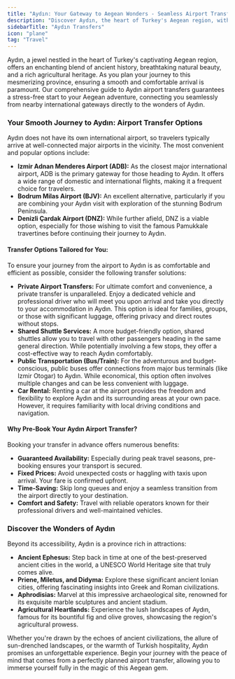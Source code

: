 ```yaml
---
title: "Aydın: Your Gateway to Aegean Wonders - Seamless Airport Transfers"
description: "Discover Aydın, the heart of Turkey's Aegean region, with hassle-free airport transfers. Explore ancient ruins, lush landscapes, and vibrant culture, ensuring a smooth start to your journey."
sidebarTitle: "Aydın Transfers"
icon: "plane"
tag: "Travel"
---
```


Aydın, a jewel nestled in the heart of Turkey's captivating Aegean region, offers an enchanting blend of ancient history, breathtaking natural beauty, and a rich agricultural heritage. As you plan your journey to this mesmerizing province, ensuring a smooth and comfortable arrival is paramount. Our comprehensive guide to Aydın airport transfers guarantees a stress-free start to your Aegean adventure, connecting you seamlessly from nearby international gateways directly to the wonders of Aydın.

### Your Smooth Journey to Aydın: Airport Transfer Options

Aydın does not have its own international airport, so travelers typically arrive at well-connected major airports in the vicinity. The most convenient and popular options include:

*   **Izmir Adnan Menderes Airport (ADB):** As the closest major international airport, ADB is the primary gateway for those heading to Aydın. It offers a wide range of domestic and international flights, making it a frequent choice for travelers.
*   **Bodrum Milas Airport (BJV):** An excellent alternative, particularly if you are combining your Aydın visit with exploration of the stunning Bodrum Peninsula.
*   **Denizli Çardak Airport (DNZ):** While further afield, DNZ is a viable option, especially for those wishing to visit the famous Pamukkale travertines before continuing their journey to Aydın.

#### Transfer Options Tailored for You:

To ensure your journey from the airport to Aydın is as comfortable and efficient as possible, consider the following transfer solutions:

*   **Private Airport Transfers:** For ultimate comfort and convenience, a private transfer is unparalleled. Enjoy a dedicated vehicle and professional driver who will meet you upon arrival and take you directly to your accommodation in Aydın. This option is ideal for families, groups, or those with significant luggage, offering privacy and direct routes without stops.
*   **Shared Shuttle Services:** A more budget-friendly option, shared shuttles allow you to travel with other passengers heading in the same general direction. While potentially involving a few stops, they offer a cost-effective way to reach Aydın comfortably.
*   **Public Transportation (Bus/Train):** For the adventurous and budget-conscious, public buses offer connections from major bus terminals (like Izmir Otogar) to Aydın. While economical, this option often involves multiple changes and can be less convenient with luggage.
*   **Car Rental:** Renting a car at the airport provides the freedom and flexibility to explore Aydın and its surrounding areas at your own pace. However, it requires familiarity with local driving conditions and navigation.

#### Why Pre-Book Your Aydın Airport Transfer?

Booking your transfer in advance offers numerous benefits:

*   **Guaranteed Availability:** Especially during peak travel seasons, pre-booking ensures your transport is secured.
*   **Fixed Prices:** Avoid unexpected costs or haggling with taxis upon arrival. Your fare is confirmed upfront.
*   **Time-Saving:** Skip long queues and enjoy a seamless transition from the airport directly to your destination.
*   **Comfort and Safety:** Travel with reliable operators known for their professional drivers and well-maintained vehicles.

### Discover the Wonders of Aydın

Beyond its accessibility, Aydın is a province rich in attractions:

*   **Ancient Ephesus:** Step back in time at one of the best-preserved ancient cities in the world, a UNESCO World Heritage site that truly comes alive.
*   **Priene, Miletus, and Didyma:** Explore these significant ancient Ionian cities, offering fascinating insights into Greek and Roman civilizations.
*   **Aphrodisias:** Marvel at this impressive archaeological site, renowned for its exquisite marble sculptures and ancient stadium.
*   **Agricultural Heartlands:** Experience the lush landscapes of Aydın, famous for its bountiful fig and olive groves, showcasing the region's agricultural prowess.

Whether you're drawn by the echoes of ancient civilizations, the allure of sun-drenched landscapes, or the warmth of Turkish hospitality, Aydın promises an unforgettable experience. Begin your journey with the peace of mind that comes from a perfectly planned airport transfer, allowing you to immerse yourself fully in the magic of this Aegean gem.